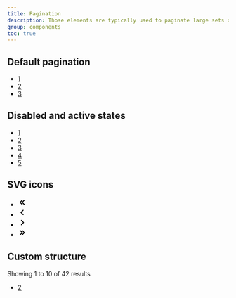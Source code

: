```yaml
---
title: Pagination
description: Those elements are typically used to paginate large sets of data divided into smaller parts called pages.
group: components
toc: true
---
```


## Default pagination
<Snippet lang="html">
    <nav aria-label="Pagination">
        <ul class="pagination">
            <li class="item">
                <a href="#" class="link">1</a>
            </li>
            <li class="item">
                <a href="#" class="link">2</a>
            </li>
            <li class="item">
                <a href="#" class="link">3</a>
            </li>
        </ul>
    </nav>
</Snippet>

## Disabled and active states

<Snippet lang="html">
    <nav aria-label="Page navigation">
        <ul class="pagination">
           <li class="item disabled">
                <a href="#" class="link">1</a>
           </li>
           <li class="item">
                <a href="#" class="link">2</a>
           </li>
           <li class="item active">
                <a href="#" class="link">3</a>
           </li>
           <li class="item">
                <a href="#" class="link">4</a>
           </li>
           <li class="item">
                <a href="#" class="link">5</a>
           </li>
        </ul>
    </nav>
</Snippet>

## SVG icons

<Snippet>
  <nav aria-label="Page navigation">
      <ul class="pagination">
         <li class="item">
              <a href="#" class="link">
                  <svg viewBox="0 0 20 20" focusable="false" aria-hidden="true" width="20" height="20">
                      <g>
                          <path d="m9.979802,16a0.997,0.997 0 0 1 -0.707,-0.293l-5,-5a0.999,0.999 0 0 1 0,-1.414l5,-5a0.999,0.999 0 1 1 1.414,1.414l-4.293,4.293l4.293,4.293a0.999,0.999 0 0 1 -0.707,1.707z"></path>
                          <path d="m14.681362,16a0.997,0.997 0 0 1 -0.707,-0.293l-5,-5a0.999,0.999 0 0 1 0,-1.414l5,-5a0.999,0.999 0 1 1 1.414,1.414l-4.293,4.293l4.293,4.293a0.999,0.999 0 0 1 -0.707,1.707z"></path>
                      </g>
                  </svg>
              </a>
         </li>
         <li class="item">
              <a href="#" class="link">
                  <svg viewBox="0 0 20 20" focusable="false" aria-hidden="true" width="20" height="20">
                      <path d="M12 16a.997.997 0 0 1-.707-.293l-5-5a.999.999 0 0 1 0-1.414l5-5a.999.999 0 1 1 1.414 1.414L8.414 10l4.293 4.293A.999.999 0 0 1 12 16z"></path>
                  </svg>
              </a>
         </li>
         <li class="item">
              <a href="#" class="link">
                  <svg viewBox="0 0 20 20" focusable="false" aria-hidden="true" width="20" height="20">
                      <path d="M8 16a.999.999 0 0 1-.707-1.707L11.586 10 7.293 5.707a.999.999 0 1 1 1.414-1.414l5 5a.999.999 0 0 1 0 1.414l-5 5A.997.997 0 0 1 8 16z"></path>
                  </svg>
              </a>
         </li>
         <li class="item">
              <a href="#" class="link">
                  <svg viewBox="0 0 20 20" focusable="false" aria-hidden="true" width="20" height="20">
                      <g>
                          <path d="M9.7,4c0.3,0,0.5,0.1,0.7,0.3l5,5c0.4,0.4,0.4,1,0,1.4c0,0,0,0,0,0l-5,5c-0.4,0.4-1,0.4-1.4,0c-0.4-0.4-0.4-1,0-1.4l4.3-4.3L9,5.7c-0.4-0.4-0.4-1,0-1.4C9.2,4.1,9.4,4,9.7,4z"></path>
                          <path d="M5,4c0.3,0,0.5,0.1,0.7,0.3l5,5c0.4,0.4,0.4,1,0,1.4c0,0,0,0,0,0l-5,5c-0.4,0.4-1,0.4-1.4,0c-0.4-0.4-0.4-1,0-1.4L8.6,10L4.3,5.7c-0.4-0.4-0.4-1,0-1.4C4.5,4.1,4.7,4,5,4z"></path>
                      </g>
                  </svg>
              </a>
         </li>
      </ul>
  </nav>
</Snippet>

## Custom structure

<Snippet lang="html">
  <div class="flex align-items-center justify-content-between">
    <div>
      Showing 1 to 10 of 42 results
    </div>
    <div>
      <ul class="pagination">
        <li class="item">
          <a href="#" class="link">2</a>
        </li>
      </ul>
    </div>
  </div>
</Snippet>
